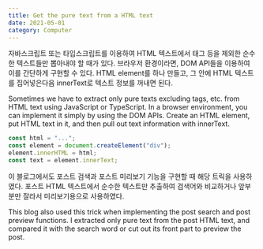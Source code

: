 ```yaml
---
title: Get the pure text from a HTML text
date: 2021-05-01
category: Computer
---
```


자바스크립트 또는 타입스크립트를 이용하여 HTML 텍스트에서 태그 등을 제외한 순수한 텍스트들만 뽑아내야 할 때가 있다.
브라우저 환경이라면, DOM API들을 이용하여 이를 간단하게 구현할 수 있다.
HTML element를 하나 만들고, 그 안에 HTML 텍스트를 집어넣은다음 innerText로 텍스트 정보를 꺼내면 된다.

Sometimes we have to extract only pure texts excluding tags, etc. from HTML text using JavaScript or TypeScript.
In a browser environment, you can implement it simply by using the DOM APIs.
Create an HTML element, put HTML text in it, and then pull out text information with innerText.

```typescript
const html = "...";
const element = document.createElement("div");
element.innerHTML = html;
const text = element.innerText;
```

이 블로그에서도 포스트 검색과 포스트 미리보기 기능을 구현할 때 해당 트릭을 사용하였다.
포스트 HTML 텍스트에서 순수한 텍스트만 추출하여 검색어와 비교하거나 앞부분만 잘라서 미리보기용으로 사용하였다.

This blog also used this trick when implementing the post search and post preview functions.
I extracted only pure text from the post HTML text, and compared it with the search word or cut out its front part to preview the post.
